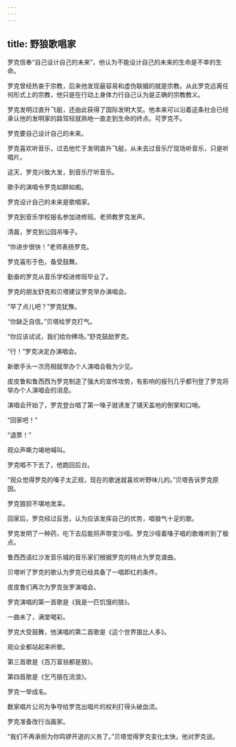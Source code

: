 ```yaml
---
---
---
```

title: 野狼歌唱家
---




罗克信奉“自己设计自己的未来”，他认为不能设计自己的未来的生命是不幸的生命。

罗克曾经热衷于宗教，后来他发现最容易和虚伪联姻的就是宗教。从此罗克远离任何形式上的宗教，他只是在行动上身体力行自己认为是正确的宗教教义。

罗克发明过直升飞艇，还由此获得了国际发明大奖。他本来可以沿着这条社会已经承认他的发明家的路驾轻就熟地一直走到生命的终点。可罗克不。

罗克要自己设计自己的未来。

罗克喜欢听音乐，过去他忙于发明直升飞艇，从未去过音乐厅现场听音乐，只是听唱片。

这天，罗克兴致大发，到音乐厅听音乐。

歌手的演唱令罗克如醉如痴。

罗克设计自己的未来是歌唱家。

罗克到音乐学校报名参加进修班。老师教罗克发声。

清晨，罗克到公园吊嗓子。

“你进步很快！”老师表扬罗克。

罗克喜形于色，备受鼓舞。

勤奋的罗克从音乐学校进修班毕业了。

罗克的朋友舒克和贝塔建议罗克举办演唱会。

“早了点儿吧？”罗克犹豫。

“你缺乏自信。”贝塔给罗克打气。

“你应该试试，我们给你捧场。”舒克鼓励罗克。

“行！”罗克决定办演唱会。

新歌手头一次亮相就举办个人演唱会极为少见。

皮皮鲁和鲁西西为罗克制造了强大的宣传攻势，有影响的报刊几乎都刊登了罗克将举办个人演唱会的消息。

演唱会开始了，罗克登台唱了第一嗓子就诱发了铺天盖地的倒掌和口哨。

“回家吧！”

“退票！”

观众声嘶力竭地喊叫。

罗克唱不下去了，他跑回后台。

“观众觉得罗克的嗓子太正规，现在的歌迷就喜欢听野味儿的。”贝塔告诉罗克原因。

罗克狼狈不堪地发呆。

回家后，罗克经过反思，认为应该发挥自己的优势，唱狼气十足的歌。

罗克发明了一种药，吃下去后能将声带变沙哑。罗克沙哑着嗓子唱的歌难听到了极点。

鲁西西请红沙发音乐城的音乐家们根据罗克的特点为罗克谱曲。

贝塔听了罗克的歌认为罗克已经具备了一唱即红的条件。

皮皮鲁们再次为罗克张罗演唱会。

罗克演唱的第一首歌是《我是一匹饥饿的狼》。

一曲未了，满堂喝彩。

罗克大受鼓舞，他演唱的第二首歌是《这个世界狼比人多》。

观众全都站起来听歌。

第三首歌是《百万富翁都是狼》。

第四首歌是《乞丐狼在流浪》。

罗克一举成名。

数家唱片公司为争夺给罗克出唱片的权利打得头破血流。

罗克准备改行当画家。

“我们不再承担为你鸣锣开道的义务了。”贝塔觉得罗克变化太快，他对罗克说。